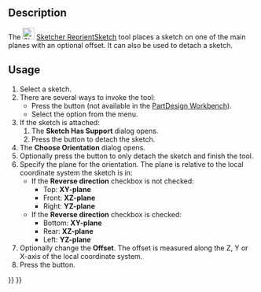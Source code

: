 <languages/>

<div class="mw-translate-fuzzy">
{{Docnav/sv
|[[Sketcher_MapSketch/sv|Kartera skiss till ytan ...]]
|[[Sketcher_ValidateSketch/sv|Validera skiss]]
|[[Sketcher_Workbench/sv|Sketcher]]
|IconL=Sketcher_MapSketch.svg‎
|IconR=Sketcher_ValidateSketch.svg
|IconC=Workbench_Sketcher.svg
}}
</div>

<div class="mw-translate-fuzzy">
{{GuiCommand/sv
|Name=Sketcher Reorient
|Name/sv=Sketcher Reorient
|Empty=1
|Workbenches=[[Sketcher Workbench/sv|Sketcher]], [[PartDesign Workbench/sv|PartDesign]]
|MenuLocation=Part design → Reorient sketch
|SeeAlso=[[Sketcher_MapSketch/sv|Map sketch]], [[Sketcher_NewSketch/sv|New Sketch]]
}}
</div>

==Description==

The [[Image:Sketcher_ReorientSketch.svg|24px]] [[Sketcher_ReorientSketch|Sketcher ReorientSketch]] tool places a sketch on one of the main planes with an optional offset. It can also be used to detach a sketch.

==Usage==

# Select a sketch.
# There are several ways to invoke the tool:
#* Press the {{Button|[[Image:Sketcher_ReorientSketch.svg|16px]] [[Sketcher_ReorientSketch|Reorient Sketch]]}} button (not available in the [[PartDesign_Workbench|PartDesign Workbench]]).
#* Select the {{MenuCommand|Sketch → [[Image:Sketcher_ReorientSketch.svg|16px]] Reorient Sketch}} option from the menu.
# If the sketch is attached:
## The '''Sketch Has Support''' dialog opens.
## Press the {{Button|Yes}} button to detach the sketch.
# The '''Choose Orientation''' dialog opens.
# Optionally press the {{Button|Cancel}} button to only detach the sketch and finish the tool.
# Specify the plane for the orientation. The plane is relative to the local coordinate system the sketch is in:
#* If the '''Reverse direction''' checkbox is not checked:
#** Top: '''XY-plane'''
#** Front: '''XZ-plane'''
#** Right: '''YZ-plane'''
#* If the '''Reverse direction''' checkbox is checked:
#** Bottom: '''XY-plane'''
#** Rear: '''XZ-plane'''
#** Left: '''YZ-plane'''
# Optionally change the '''Offset'''. The offset is measured along the Z, Y or X-axis of the local coordinate system.
# Press the {{Button|OK}} button.


<div class="mw-translate-fuzzy">
{{Docnav/sv
|[[Sketcher_MapSketch/sv|Kartera skiss till ytan ...]]
|[[Sketcher_ValidateSketch/sv|Validera skiss]]
|[[Sketcher_Workbench/sv|Sketcher]]
|IconL=Sketcher_MapSketch.svg‎
|IconR=Sketcher_ValidateSketch.svg
|IconC=Workbench_Sketcher.svg
}}
</div>

{{Sketcher_Tools_navi{{#translation:}}}}
{{Userdocnavi{{#translation:}}}}